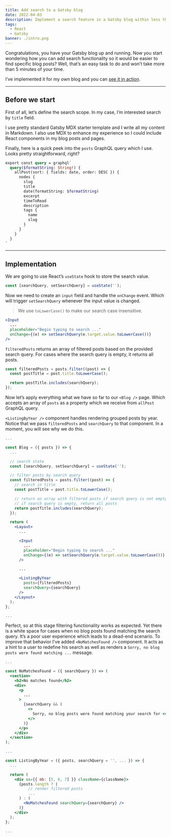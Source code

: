 ```yaml
---
title: Add search to a Gatsby blog
date: 2022-04-03
description: Implement a search feature in a Gatsby blog within less than 5 minutes.
tags:
  - React
  - Gatsby
banner: ./intro.png
---
```


Congratulations, you have your Gatsby blog up and running. Now you start wondering how you can add search functionality so it would be easier to find specific blog posts? Well, that’s an easy task to do and won’t take more than 5 minutes of your time.

I’ve implemented it for my own blog and you can [see it in action](https://edvins.io/blog).

---

## Before we start

First of all, let’s define the search scope. In my case, I’m interested search by `title` field.

I use pretty standard Gatsby MDX starter template and I write all my content in Markdown. I also use MDX to enhance my experience so I could include React components in my blog posts and pages.

Finally, here is a quick peek into the `posts` GraphQL query which I use. Looks pretty straightforward, right?

```graphql
export const query = graphql`
  query($formatString: String!) {
    allPost(sort: { fields: date, order: DESC }) {
      nodes {
        slug
        title
        date(formatString: $formatString)
        excerpt
        timeToRead
        description
        tags {
          name
          slug
        }
      }
    }
  }
`
```

---

## Implementation

We are going to use React’s `useState` hook to store the search value.

```jsx
const [searchQuery, setSearchQuery] = useState('');
```

Now we need to create an `input` field and handle the `onChange` event. Which will trigger `setSearchQuery` whenever the input value is changed.

> We use `toLowerCase()` to make our search case insensitive.

```jsx
<Input
  ...
  placeholder="Begin typing to search ..."
  onChange={(e) => setSearchQuery(e.target.value.toLowerCase())}
/>
```

`filteredPosts` returns an array of filtered posts based on the provided search query. For cases where the search query is empty, it returns all posts.

```jsx
const filteredPosts = posts.filter((post) => {
  const postTitle = post.title.toLowerCase();

  return postTitle.includes(searchQuery);
});
```

Now let’s apply everything what we have so far to our `<Blog />` page. Which accepts an array of `posts` as a property which we receive from `allPost` GraphQL query.

`<ListingByYear />` component handles rendering grouped posts by year. Notice that we pass `filteredPosts` and `searchQuery` to that component. In a moment, you will see why we do this.

```jsx
...

const Blog = ({ posts }) => {
  ...

  // search state
  const [searchQuery, setSearchQuery] = useState('');

  // filter posts by search query
  const filteredPosts = posts.filter((post) => {
    // search in title
    const postTitle = post.title.toLowerCase();

    // return an array with filtered posts if search query is not empty
    // if search query is empty, return all posts
    return postTitle.includes(searchQuery);
  });

  return (
    <Layout>
      ...

      <Input
        ...
        placeholder="Begin typing to search ..."
        onChange={(e) => setSearchQuery(e.target.value.toLowerCase())}
      />

      ...

      <ListingByYear
        posts={filteredPosts}
        searchQuery={searchQuery}
      />
    </Layout>
  );
};

...
```

Perfect, so at this stage filtering functionality works as expected. Yet there is a white space for cases when no blog posts found matching the search query. It’s a poor user experience which leads to a dead-end scenario. To improve that behavior I've added `<NoMatchesFound />` component. It acts as a hint to a user to redefine his search as well as renders a `Sorry, no blog posts were found matching ...` message.

```jsx
...

const NoMatchesFound = ({ searchQuery }) => (
  <section>
    <h2>No matches found</h2>
    <div>
      <p
        ...
      >
        {searchQuery && (
          <>
            Sorry, no blog posts were found matching your search for <strong>{searchQuery}</strong>.
          </>
        )}
      </p>
    </div>
  </section>
);

...

const ListingByYear = ({ posts, searchQuery = '', ... }) => {
  ...

  return (
    <div sx={{ mb: [5, 6, 7] }} className={className}>
      {posts.length ? (
          // render filtered posts
          ...
      ) : (
        <NoMatchesFound searchQuery={searchQuery} />
      )}
    </div>
  );
};

...
```

